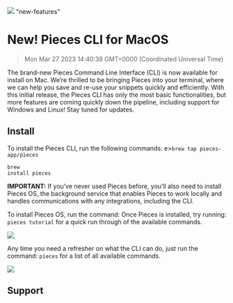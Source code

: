 ![](https://uploads-ssl.webflow.com/6143afec68f555387049efb3/630d7d15022987deff8a46ea_ezgif_com-gif-maker40_919cbea34b6d9d86d3e44830658e7873_2000.png)
"new-features"
# New! Pieces CLI for MacOS
> Mon Mar 27 2023 14:40:38 GMT+0000 (Coordinated Universal Time)

The brand-new Pieces Command Line Interface (CLI) is now available for install on Mac. We’re thrilled to be bringing Pieces into your terminal, where we can help you save and re-use your snippets quickly and efficiently.
With this initial release, the Pieces CLI has only the most basic functionalities, but more features are coming quickly down the pipeline, including support for Windows and Linux! Stay tuned for updates.

## Install
To install the Pieces CLI, run the following commands:
e><code>brew tap pieces-app/pieces</code></pre><pre><code>brew install pieces</code></pre><p><strong>IMPORTANT:</strong> If you’ve never used Pieces before, you’ll also need to install Pieces OS, the background service that enables Pieces to work locally and handles communications with any integrations, including the CLI.

To install Pieces OS, run the command:
Once Pieces is installed, try running: <code>pieces tutorial</code> for a quick run through of the available commands.

![](s-ssl.webflow.com/6143afec68f555387049efb3/630d7d1602298758378a472b_ezgif_com-gif-maker38_f7efd5703637c9c84823b11d33f7c333_800.png)

Any time you need a refresher on what the CLI can do, just run the command: <code>pieces</code> for a list of all available commands.

![](tps://uploads-ssl.webflow.com/6143afec68f555387049efb3/630d7d1502298782888a4725_ezgif_com-gif-maker39_3e00ef6a368ab1102f7c80c9ec6c99bc_800.png)

## Support
